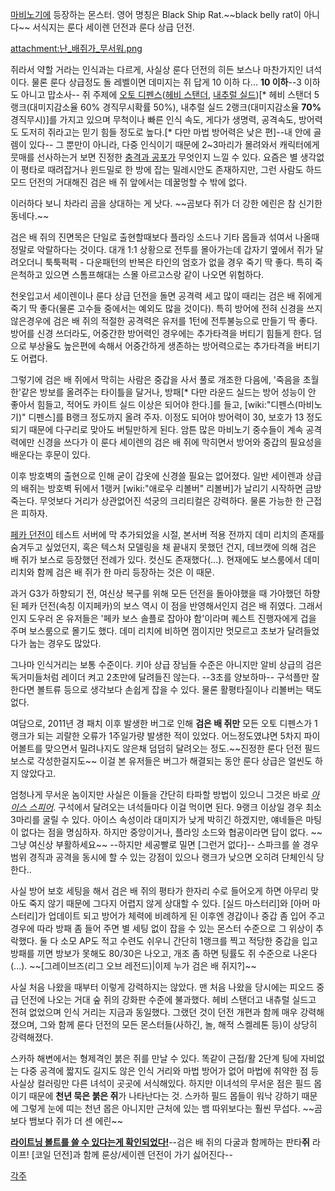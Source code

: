 [[마비노기]]에 등장하는 몬스터. 영어 명칭은 Black Ship Rat.~~black belly rat이 아니다~~ 서식지는 룬다 세이렌 던전과 룬다 상급 던전.

attachment:난_배쥐가_무서워.png

쥐라서 약할 거라는 인식과는 다르게, 사실상 룬다 던전의 히든 보스나 마찬가지인 녀석이다. 물론 룬다 상급정도 돌 레벨이면 데미지는 쥐 답게 10 이하 다... '''10 이하'''--3 이하도 아니고 맙소사-- 쥐 주제에 [[오토 디펜스]]([[헤비 스탠더]], [[내추럴 실드]])[* 헤비 스탠더 5랭크(대미지감소율 60% 경직무시확률 50%), 내추럴 실드 2랭크(대미지감소율 '''70%''' 경직무시)]를 가지고 있으며 무척이나 빠른 인식 속도, 게다가 생명력, 공격속도, 방어력도 도저히 쥐라고는 믿기 힘들 정도로 높다.[* 다만 마법 방어력은 낮은 편]--내 안에 골렘이 있다-- 그 뿐만이 아니라, 다중 인식이기 때문에 2~3마리가 몰려와서 캐릭터에게 뭇매를 선사하는거 보면 진정한 [[충격과 공포]]가 무엇인지 느낄 수 있다. 요즘은 별 생각없이 평타로 때려잡거나 윈드밀로 한 방에 잡는 밀레시안도 존재하지만, 그런 사람도 하드모드 던전의 거대해진 검은 배 쥐 앞에서는 데꿀멍할 수 밖에 없다. 

이러하다 보니 차라리 곰을 상대하는 게 낫다. ~~곰보다 쥐가 더 강한 에린은 참 신기한 동네다.~~

검은 배 쥐의 진면목은 단일로 출현할때보다 플라잉 소드나 기타 몹들과 섞여서 나올때 정말로 악랄하다는 것이다. 대개 1:1 상황으로 전투를 몰아가는데 갑자기 옆에서 쥐가 달려오더니 툭툭퍽퍽 - 다운패턴의 반복은 타인의 엄호가 없을 경우 죽기 딱 좋다. 특히 죽은척하고 있으면 스톰프해대는 스몰 아르고스랑 같이 나오면 위험하다.

천옷입고서 세이렌이나 룬다 상급 던전을 돌면 공격력 세고 많이 때리는 검은 배 쥐에게 죽기 딱 좋다(물론 고수들 중에서는 예외도 많을 것이다). 특히 방어에 전혀 신경을 쓰지 않은경우에 검은 배 쥐의 적절한 공격력은 유저를 1턴에 전투불능으로 만들기 딱 좋다. 방어를 신경 쓰더라도, 어중간한 방어력인 경우에는 추가타격을 버티기 힘들게 한다. 덤으로 부상율도 높은편에 속해서 어중간하게 생존하는 방어력으로는 추가타격을 버티기도 어렵다.

그렇기에 검은 배 쥐에서 막히는 사람은 중갑을 사서 풀로 개조한 다음에, '죽음을 초월한'같은 방보를 올려주는 타이틀을 달거나, 방패[* 다만 라운드 실드는 방어 성능이 안 좋아서 힘들고, 적어도 카이트 실드 이상은 되어야 한다.]를 들고, [wiki:"디펜스(마비노기)" 디펜스]를 B랭크 정도까지 올려 주자. 이정도 되어야 방어력이 30, 보호가 13 정도 되기 때문에 다구리로 맞아도 버틸만하게 된다. 암튼 많은 마비노기 중수들이 계속 공격력에만 신경을 쓰다가 이 룬다 세이렌의 검은 배 쥐에 막히면서 방어와 중갑의 필요성을 배운다는 후문이 있다.

이후 방호벽의 출현으로 인해 굳이 갑옷에 신경쓸 필요는 없어졌다. 일반 세이렌과 상급의 배쥐는 방호벽 뒤에서 1랭커 [wiki:"애로우 리볼버" 리볼버]가 날리기 시작하면 금방 죽는다. 무엇보다 거리가 상관없어진 석궁의 크리티컬은 강력하다. 물론 가능한 한 근접은 피하자.

[[페카 던전]]이 테스트 서버에 막 추가되었을 시절, 본서버 적용 전까지 데미 리치의 존재를 숨겨두고 싶었던지, 혹은 텍스처 모델링을 채 끝내지 못했던 건지, 데브캣에 의해 검은 배 쥐가 보스로 등장했던 전례가 있다. 컷신도 존재했다(…). 현재에도 보스룸에서 데미 리치와 함께 검은 배 쥐가 한 마리 등장하는 것은 이 때문.

과거 G3가 하향되기 전, 여신상 복구를 위해 모든 던전을 돌아야했을 때 가야했던 하향된 페카 던전(속칭 이지페카)의 보스 역시 이 점을 반영해서인지 검은 배 쥐였다. 그래서인지 도우러 온 유저들은 '페카 보스 솔플로 잡아야 함'이라며 퀘스트 진행자에게 겁을 주며 보스룸으로 몰기도 했다. 데미 리치에 비하면 껌이지만 멋모르고 초보가 달려들었다가 눕는 경우도 많았다.

그나마 인식거리는 보통 수준이다. 키아 상급 장님들 수준은 아니지만 알비 상급의 검은 독거미들처럼 레이더 켜고 2초만에 달려들진 않는다. --3초를 양보하마-- 구석플만 잘 한다면 볼트류 등으로 생각보다 손쉽게 잡을 수 있다. 물론 활평타질이나 리볼버는 택도없다.

여담으로, 2011년 경 패치 이후 발생한 버그로 인해 '''검은 배 쥐만''' 모든 오토 디펜스가 1랭크가 되는 괴랄한 오류가 1주일가량 발생한 적이 있었다. 어느정도였냐면 5차지 파이어볼트를 맞으면서 밀려나지도 않은채 덤덤히 달려오는 정도.~~진정한 룬다 던전 필드 보스로 각성한걸지도~~ 이걸 본 유저들은 버그가 해결되는 동안 룬다 상급은 얼씬도 하지 않았다고.

엄청나게 무서운 놈이지만 사실은 이들을 간단히 타파할 방법이 있으니 그것은 바로 ''[[아이스 스피어]]''. 구석에서 달려오는 녀석들마다 이걸 먹이면 된다. 9랭크 이상일 경우 최소 3마리를 굴릴 수 있다. 아이스 속성이라 대미지가 낮게 박히긴 하겠지만, 얘네들은 마팅이 없다는 점을 명심하자. 하지만 중앙이거나, 플라잉 소드와 협공이라면 답이 없다. ~~그냥 여신상 부활하세요~~ --하지만 세공빨로 밀면 [그런거 없다]-- 스파크를  쓸 경우 범위 경직과 공격을 동시에 할 수 있는 강점이 있으나 랭크가 낮으면 오히려 단체인식 당한다..

사실 방어 보호 세팅을 해서 검은 배 쥐의 평타가 한자리 수로 들어오게 하면 아무리 맞아도 죽지 않기 때문에 그다지 어렵지 않게 상대할 수 있다. [실드 마스터리]와 [아머 마스터리]가 업데이트 되고 방어가 체력에 비례하게 된 이후엔 경갑이나 중갑 좀 입어 주고 경우에 따라 방패 좀 들어 주면 별 세팅 없이 잡을 수 있는 몬스터 수준으로 그 위상이 추락했다. 둘 다 소모 AP도 적고 수련도 쉬우니 간단히 1랭크를 찍고 적당한 중갑을 입고 방패를 끼면 방보가 못해도 80/30은 나오고, 개조 좀 하면 팅률도 쥐 수준으로 나온다(...). ~~[그레이브즈(리그 오브 레전드)|이제 누가 검은 배 쥐지?]~~

사실 처음 나왔을 때부터 이렇게 강력하지는 않았다. 맨 처음 나왔을 당시에는 피오드 중급 던전에 나오는 거대 숲 쥐의 강화판 수준에 불과했다. 헤비 스탠더고 내츄럴 실드고 전혀 없었으며 인식 거리는 지금과 동일했다. 그랬던 것이 던전 개편과 함께 매우 강력해졌으며, 그와 함께 룬다 던전의 모든 몬스터들(사하긴, 놀, 해적 스켈레톤 등)이 상당히 강력해졌다.

스카하 해변에서는 형제격인 붉은 쥐를 만날 수 있다. 똑같이 근접/활 2단계 팅에 자비없는 다중 공격에 짧지도 길지도 않은 인식 거리와 마법 방어가 없어 마법에 취약한 점 등 사실상 컬러링만 다른 녀석이 곳곳에 서식해있다. 하지만 이녀석의 무서운 점은 필드 몹이기 때문에 '''천년 묵은 붉은 쥐'''가 나타난다는 것. 스카하 필드 몹들이 워낙 강하기 때문에 그렇게 눈에 띠는 천년 몹은 아니지만 근처에 있는 뱀 따위보다는 훨씬 무섭다. ~~곰보다 뱀보다 쥐가 더 센 에린~~

'''[http://iyyi331847.blog.me/140116279904 라이트닝 볼트를 쓸 수 있다는게 확인되었다!]'''--검은 배 쥐의 다굴과 함께하는 판타'''쥐''' 라이프! [코일 던전]과 함께 룬상/세이렌 던전이 가기 싫어진다--

[[각주]]
